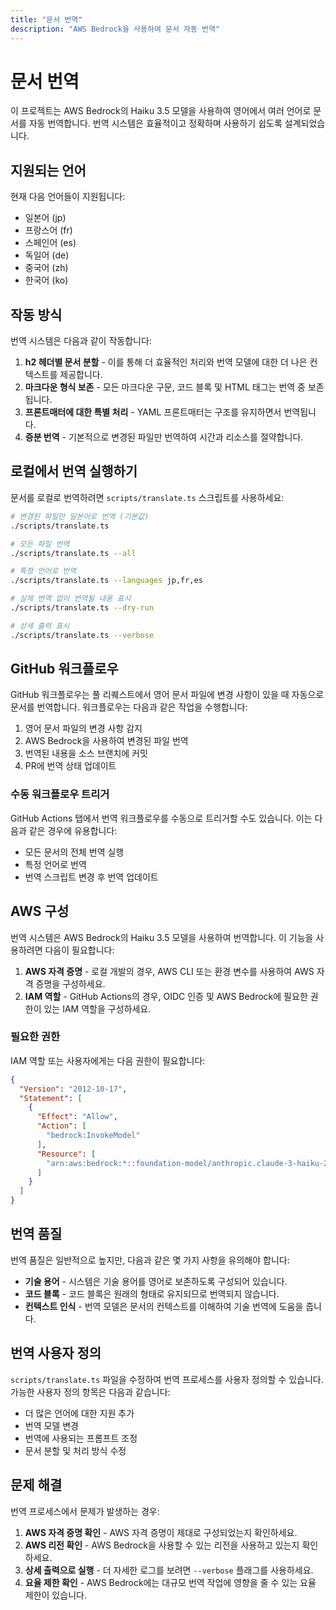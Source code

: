 ```yaml
---
title: "문서 번역"
description: "AWS Bedrock을 사용하여 문서 자동 번역"
---
```


# 문서 번역

이 프로젝트는 AWS Bedrock의 Haiku 3.5 모델을 사용하여 영어에서 여러 언어로 문서를 자동 번역합니다. 번역 시스템은 효율적이고 정확하며 사용하기 쉽도록 설계되었습니다.

## 지원되는 언어

현재 다음 언어들이 지원됩니다:

- 일본어 (jp)
- 프랑스어 (fr)
- 스페인어 (es)
- 독일어 (de)
- 중국어 (zh)
- 한국어 (ko)

## 작동 방식

번역 시스템은 다음과 같이 작동합니다:

1. **h2 헤더별 문서 분할** - 이를 통해 더 효율적인 처리와 번역 모델에 대한 더 나은 컨텍스트를 제공합니다.
2. **마크다운 형식 보존** - 모든 마크다운 구문, 코드 블록 및 HTML 태그는 번역 중 보존됩니다.
3. **프론트매터에 대한 특별 처리** - YAML 프론트매터는 구조를 유지하면서 번역됩니다.
4. **증분 번역** - 기본적으로 변경된 파일만 번역하여 시간과 리소스를 절약합니다.

## 로컬에서 번역 실행하기

문서를 로컬로 번역하려면 `scripts/translate.ts` 스크립트를 사용하세요:

```bash
# 변경된 파일만 일본어로 번역 (기본값)
./scripts/translate.ts

# 모든 파일 번역
./scripts/translate.ts --all

# 특정 언어로 번역
./scripts/translate.ts --languages jp,fr,es

# 실제 번역 없이 번역될 내용 표시
./scripts/translate.ts --dry-run

# 상세 출력 표시
./scripts/translate.ts --verbose
```

## GitHub 워크플로우

GitHub 워크플로우는 풀 리퀘스트에서 영어 문서 파일에 변경 사항이 있을 때 자동으로 문서를 번역합니다. 워크플로우는 다음과 같은 작업을 수행합니다:

1. 영어 문서 파일의 변경 사항 감지
2. AWS Bedrock을 사용하여 변경된 파일 번역
3. 번역된 내용을 소스 브랜치에 커밋
4. PR에 번역 상태 업데이트

### 수동 워크플로우 트리거

GitHub Actions 탭에서 번역 워크플로우를 수동으로 트리거할 수도 있습니다. 이는 다음과 같은 경우에 유용합니다:

- 모든 문서의 전체 번역 실행
- 특정 언어로 번역
- 번역 스크립트 변경 후 번역 업데이트

## AWS 구성

번역 시스템은 AWS Bedrock의 Haiku 3.5 모델을 사용하여 번역합니다. 이 기능을 사용하려면 다음이 필요합니다:

1. **AWS 자격 증명** - 로컬 개발의 경우, AWS CLI 또는 환경 변수를 사용하여 AWS 자격 증명을 구성하세요.
2. **IAM 역할** - GitHub Actions의 경우, OIDC 인증 및 AWS Bedrock에 필요한 권한이 있는 IAM 역할을 구성하세요.

### 필요한 권한

IAM 역할 또는 사용자에게는 다음 권한이 필요합니다:

```json
{
  "Version": "2012-10-17",
  "Statement": [
    {
      "Effect": "Allow",
      "Action": [
        "bedrock:InvokeModel"
      ],
      "Resource": [
        "arn:aws:bedrock:*::foundation-model/anthropic.claude-3-haiku-20240307-v1:0"
      ]
    }
  ]
}
```

## 번역 품질

번역 품질은 일반적으로 높지만, 다음과 같은 몇 가지 사항을 유의해야 합니다:

- **기술 용어** - 시스템은 기술 용어를 영어로 보존하도록 구성되어 있습니다.
- **코드 블록** - 코드 블록은 원래의 형태로 유지되므로 번역되지 않습니다.
- **컨텍스트 인식** - 번역 모델은 문서의 컨텍스트를 이해하여 기술 번역에 도움을 줍니다.

## 번역 사용자 정의

`scripts/translate.ts` 파일을 수정하여 번역 프로세스를 사용자 정의할 수 있습니다. 가능한 사용자 정의 항목은 다음과 같습니다:

- 더 많은 언어에 대한 지원 추가
- 번역 모델 변경
- 번역에 사용되는 프롬프트 조정
- 문서 분할 및 처리 방식 수정

## 문제 해결

번역 프로세스에서 문제가 발생하는 경우:

1. **AWS 자격 증명 확인** - AWS 자격 증명이 제대로 구성되었는지 확인하세요.
2. **AWS 리전 확인** - AWS Bedrock을 사용할 수 있는 리전을 사용하고 있는지 확인하세요.
3. **상세 출력으로 실행** - 더 자세한 로그를 보려면 `--verbose` 플래그를 사용하세요.
4. **요율 제한 확인** - AWS Bedrock에는 대규모 번역 작업에 영향을 줄 수 있는 요율 제한이 있습니다.